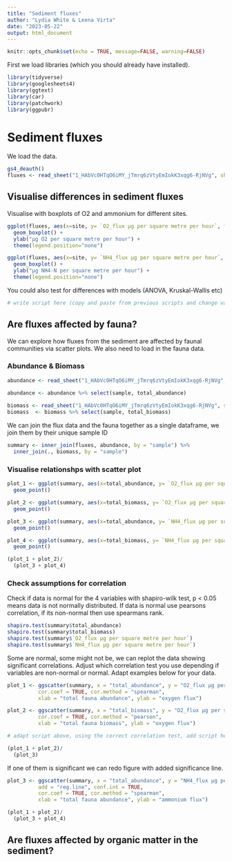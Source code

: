 ```yaml
---
title: "Sediment fluxes"
author: "Lydia White & Leena Virta"
date: "2023-05-22"
output: html_document
---
```


```r
knitr::opts_chunk$set(echo = TRUE, message=FALSE, warning=FALSE)
```

First we load libraries (which you should already have installed). 

```r
library(tidyverse)
library(googlesheets4)
library(ggtext)
library(car)
library(patchwork)
library(ggpubr)
```


# Sediment fluxes

We load the data. 

```r
gs4_deauth()
fluxes <- read_sheet("1_HAbVc0HTqO6iMY_jTmrq6zVtyEmIokK3xqg6-RjNVg", sheet = "sediment_fluxes") 

```

## Visualise differences in sediment fluxes

Visualise with boxplots of O2 and ammonium for different sites. 

```r
ggplot(fluxes, aes(x=site, y= `O2_flux µg per square metre per hour`, fill = site)) + 
  geom_boxplot() +
  ylab("µg O2 per square metre per hour") +
  theme(legend.position="none")

ggplot(fluxes, aes(x=site, y= `NH4_flux µg per square metre per hour`, fill = site)) + 
  geom_boxplot() +
  ylab("µg NH4-N per square metre per hour") +
  theme(legend.position="none")

```

You could also test for differences with models (ANOVA, Kruskal-Wallis etc)

```r
# write script here (copy and paste from previous scripts and change variable names etc)
```

## Are fluxes affected by fauna?

We can explore how fluxes from the sediment are affected by faunal communities via scatter plots. We also need to load in the fauna data. 

### Abundance & Biomass

```r
abundance <- read_sheet("1_HAbVc0HTqO6iMY_jTmrq6zVtyEmIokK3xqg6-RjNVg", sheet = "benthos_abundance_m2")

abundance <- abundance %>% select(sample, total_abundance)
  
biomass <- read_sheet("1_HAbVc0HTqO6iMY_jTmrq6zVtyEmIokK3xqg6-RjNVg", sheet = "benthos_biomass_m2")
biomass  <- biomass %>% select(sample, total_biomass)

```

We can join the flux data and the fauna together as a single dataframe, we join them by their unique sample ID 

```r
summary <- inner_join(fluxes, abundance, by = "sample") %>%
  inner_join(., biomass, by = "sample")

```

### Visualise relationshps with scatter plot 

```r

plot_1 <- ggplot(summary, aes(x=total_abundance, y= `O2_flux µg per square metre per hour`)) + 
  geom_point() 

plot_2 <- ggplot(summary, aes(x=total_biomass, y= `O2_flux µg per square metre per hour`)) + 
  geom_point() 

plot_3 <- ggplot(summary, aes(x=total_abundance, y= `NH4_flux µg per square metre per hour`)) + 
  geom_point() 

plot_4 <- ggplot(summary, aes(x=total_biomass, y= `NH4_flux µg per square metre per hour`)) + 
  geom_point() 

(plot_1 + plot_2)/
  (plot_3 + plot_4)

```


### Check assumptions for correlation

Check if data is normal for the 4 variables with shapiro-wilk test, p < 0.05 means data is not normally distributed. 
If data is normal use pearsons correlation, if its non-normal then use spearmans rank.

```r
shapiro.test(summary$total_abundance)
shapiro.test(summary$total_biomass)
shapiro.test(summary$`O2_flux µg per square metre per hour`)
shapiro.test(summary$`NH4_flux µg per square metre per hour`)
```

Some are normal, some might not be, we can replot the data showing significant correlations. 
Adjust which correlation test you use depending if variables are non-normal or normal. 
Adapt examples below for your data. 

```r
plot_1 <- ggscatter(summary, x = "total_abundance", y = "O2_flux µg per square metre per hour", 
          cor.coef = TRUE, cor.method = "spearman",
          xlab = "total fauna abundance", ylab = "oxygen flux")

plot_2 <- ggscatter(summary, x = "total_biomass", y = "O2_flux µg per square metre per hour", 
          cor.coef = TRUE, cor.method = "pearson",
          xlab = "total fauna biomass", ylab = "oxygen flux")

# adapt script above, using the correct correlation test, add script here for plots 3 and 4 and put together in one plot 

(plot_1 + plot_2)/
  (plot_3)


```

If one of them is significant we can redo figure with added significance line. 

```r

plot_3 <- ggscatter(summary, x = "total_abundance", y = "NH4_flux µg per square metre per hour", 
          add = "reg.line", conf.int = TRUE, 
          cor.coef = TRUE, cor.method = "spearman",
          xlab = "total fauna abundance", ylab = "ammonium flux")

(plot_1 + plot_2)/
  (plot_3 + plot_4)
```

## Are fluxes affected by organic matter in the sediment?


